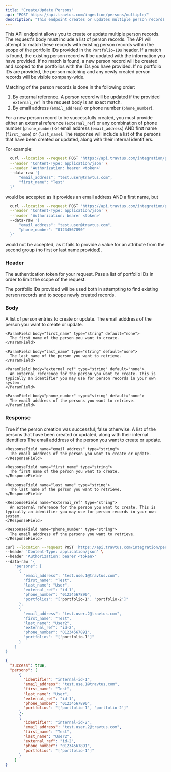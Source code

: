 ```yaml
---
title: "Create/Update Persons"
api: "POST https://api.travtus.com/ingestion/persons/multiple/"
description: "This endpoint creates or updates multiple person records passed as a list in the request's body."
---
```



This API endpoint allows you to create or update multiple person records. The request's body must include a list of person records. The API will attempt to match these records with existing person records within the scope of the portfolio IDs provided in the `Portfolio-IDs` header. If a match is found, the existing person record will be updated with the information you have provided. If no match is found, a new person record will be created and scoped to the portfolios with the IDs you have provided. If no portfolio IDs are provided, the person matching and any newly created person records will be visible company-wide.

Matching of the person records is done in the following order:
  1. By external reference. A person record will be updated if the provided `external_ref` in the request body is an exact match.
  2. By email address (`email_address`) or phone number (`phone_number`).

For a new person record to be successfully created, you must provide either an external reference (`external_ref`) or any combination of phone number (`phone_number`) or email address (`email_address`) AND first name (`first_name`) or (`last_name`). The response will include a list of the persons that have been created or updated, along with their internal identifiers.

For example:
  ```bash Example Request
    curl --location --request POST 'https://api.travtus.com/integration/persons/' \
    --header 'Content-Type: application/json' \
    --header 'Authorization: bearer <token>'
    --data-raw '{
        "email_address": "test.user@travtus.com",
        "first_name": "Test"
    }'
  ```
  would be accepted as it provides an email address AND a first name, but
  ```bash Example Request
    curl --location --request POST 'https://api.travtus.com/integration/persons/' \
    --header 'Content-Type: application/json' \
    --header 'Authorization: bearer <token>'
    --data-raw '{
        "email_address": "test.user@travtus.com",
        "phone_number": "01234567890"
    }'
  ```
  would not be accepted, as it fails to provide a value for an attribute from the second group (no first or last name provided).

### Header

<ParamField header="Auhtorization" type="string" default="none" required>
  The authentication token for your request.
</ParamField>

<ParamField header="Portfolio-Ids" type="[string]" default="none">
  Pass a list of portfolio IDs in order to limit the scope of the request.
  
  The portfolio IDs provided will be used both in attempting to find existing person records and to scope newly created records.
</ParamField>

### Body

<ParamField body="persons" type="[object]" default="none" required>
  A list of person entries to create or update. 
  <Expandable title="properties">
    <ParamField body="email_address" type="string" default="none">
      The email adddress of the person you want to create or update.
    </ParamField>

    <ParamField body="first_name" type="string" default="none">
      The first name of the person you want to create.
    </ParamField>

    <ParamField body="last_name" type="string" default="none">
      The last name of the person you want to retrieve.
    </ParamField>

    <ParamField body="external_ref" type="string" default="none">
      An external reference for the person you want to create. This is typically an identifier you may use for person records in your own system.
    </ParamField>

    <ParamField body="phone_number" type="string" default="none">
      The email adddress of the persons you want to retrieve.
    </ParamField>
  </Expandable>
</ParamField>

### Response

<ResponseField name="success" type="boolean">
  True if the person creation was successful, false otherwise.
</ResponseField>

<ResponseField name="persons" type="string">
  A list of the persons that have been created or updated, along with their internal identifiers
  <Expandable title="properties">
    <ResponseField name="identifier" type="string" default="none">
      The email adddress of the person you want to create or update.
    </ResponseField>

    <ResponseField name="email_address" type="string">
      The email adddress of the person you want to create or update.
    </ResponseField>

    <ResponseField name="first_name" type="string">
      The first name of the person you want to create.
    </ResponseField>

    <ResponseField name="last_name" type="string">
      The last name of the person you want to retrieve.
    </ResponseField>

    <ResponseField name="external_ref" type="string">
      An external reference for the person you want to create. This is typically an identifier you may use for person records in your own system.
    </ResponseField>

    <ResponseField name="phone_number" type="string">
      The email adddress of the persons you want to retrieve.
    </ResponseField>
  </Expandable>
</ResponseField>

<RequestExample>

```bash Example Request
curl --location --request POST 'https://api.travtus.com/integration/persons/' \
--header 'Content-Type: application/json' \
--header 'Authorization: bearer <token>'
--data-raw '{
    "persons": [
      {
        "email_address": "test.use.1@travtus.com",
        "first_name": "Test",
        "last_name": "User",
        "external_ref": "id-1",
        "phone_number": "01234567890",
        "portfolios": "['portfolio-1', 'portfolio-2']"
      },
      {
        "email_address": "test.user.2@travtus.com",
        "first_name": "Test",
        "last_name": "User2",
        "external_ref": "id-2",
        "phone_number": "01234567891",
        "portfolios": "['portfolio-1']"
      }
    ]
}
```

</RequestExample>

<ResponseExample>

```json Response
{
  "success": true,
  "persons": [
      {
        "identifier": "internal-id-1",
        "email_address": "test.use.1@travtus.com",
        "first_name": "Test",
        "last_name": "User",
        "external_ref": "id-1",
        "phone_number": "01234567890",
        "portfolios": "['portfolio-1', 'portfolio-2']"
      },
      {
        "identifier": "internal-id-2",
        "email_address": "test.user.2@travtus.com",
        "first_name": "Test",
        "last_name": "User2",
        "external_ref": "id-2",
        "phone_number": "01234567891",
        "portfolios": "['portfolio-1']"
      }
    ]
}
```

</ResponseExample>
